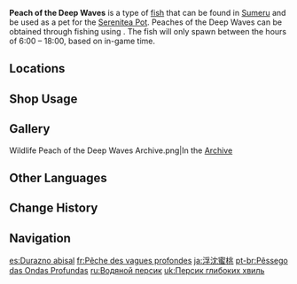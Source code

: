 {{About|the fish|the [[furnishing]]|Ornamental Peach of the Deep Waves}}
{{Item Infobox
|id           = 131024
|image        = Item Peach of the Deep Waves.png
|type         = Fish
|invCategory  = Materials
|lbFamily     = Fish
|lbGroup      = Anglers
|lbType       = Wildlife
|bait         = Sugardew Bait
|location     = 
|quality      = 3
|description  = Medium-sized, round fish with horn-like cartilage that is used to dig underwater burrows, build shelters and drive away creatures that try to harm them.<br>This species' whole body is pink and the tail fin is green, colors that are associated with the [[Zaytun Peach]]. These fish are, as their name suggests, so sweet that they are considered "ideal for dessert."<br>Doubtless, owing to various factors, the fish dessert that the fish chefs were hoping to create did not pan out. Because this type of fish is rare and expensive, it is often farmed as an ornamental fish.<br>There is a large customer base that doesn't want to spend too much Mora on this kind of pufferfish, but nevertheless can't get enough of its bright colors. There are even enterprising businessmen who have managed to reverse this phenomenon, modeling their Zaytun Peaches after these pufferfish. The sales of those are pretty good.
|source1      = [[Fishing]]
}}
'''Peach of the Deep Waves''' is a type of [[fish]] that can be found in [[Sumeru]] and be used as a pet for the [[Serenitea Pot]]. Peaches of the Deep Waves can be obtained through fishing using {{Item|Sugardew Bait|20}}. The fish will only spawn between the hours of 6:00 – 18:00, based on in-game time.

==Locations==
{{Main|Fishing Points}}
{{Fishing Points by Category Table|fish=1}}

==Shop Usage==
{{Shop Usage}}
<!--
==Trivia==
*
-->
==Gallery==
<gallery>
Wildlife Peach of the Deep Waves Archive.png|In the [[Archive]]
</gallery>

==Other Languages==
{{Other Languages
|default_hidden = 1
|en      = Peach of the Deep Waves
|zhs     = 沉波蜜桃
|zhs_rm  = Chén Bō Mìtáo
|zht     = 沉波蜜桃
|zht_rm  = Chén Bō Mìtáo
|ja      = 浮沈蜜桃
|ja_rm   = Fuchin Mittou{{Assumed}}
|ko      = 파도에 빠진 복숭아
|ko_rm   = Padoe Ppajin Boksung'a
|es      = Durazno abisal
|fr      = Pêche des vagues profondes
|ru      = Водяной персик
|th      = Peach of the Deep Waves
|vi      = Cá Nóc Trái Đào
|de      = Tiefwellen-Pfirsich
|de_tl   = Deepwave Peach
|id      = Peach of the Deep Waves
|pt      = Pêssego das Ondas Profundas
|tr      = Derin Dalga Şeftalisi
|tr_tl   = Deep Wave Peach
|it      = Pesce pesca delle profondità
}}

==Change History==
{{Change History|3.0}}

==Navigation==
{{Material Navbox|type=Fishing Materials|state=collapsed}}
{{Wildlife Navbox}}

[[es:Durazno abisal]]
[[fr:Pêche des vagues profondes]]
[[ja:浮沈蜜桃]]
[[pt-br:Pêssego das Ondas Profundas]]
[[ru:Водяной персик]]
[[uk:Персик глибоких хвиль]]